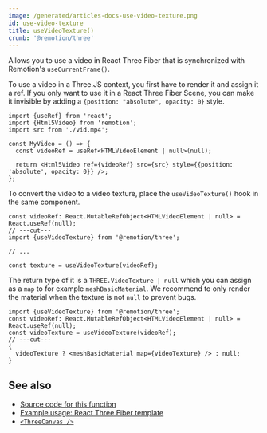```yaml
---
image: /generated/articles-docs-use-video-texture.png
id: use-video-texture
title: useVideoTexture()
crumb: '@remotion/three'
---
```


Allows you to use a video in React Three Fiber that is synchronized with Remotion's `useCurrentFrame()`.

To use a video in a Three.JS context, you first have to render it and assign it a ref. If you only want to use it in a React Three Fiber Scene, you can make it invisible by adding a `{position: "absolute", opacity: 0}` style.

```tsx twoslash
import {useRef} from 'react';
import {Html5Video} from 'remotion';
import src from './vid.mp4';

const MyVideo = () => {
  const videoRef = useRef<HTMLVideoElement | null>(null);

  return <Html5Video ref={videoRef} src={src} style={{position: 'absolute', opacity: 0}} />;
};
```

To convert the video to a video texture, place the `useVideoTexture()` hook in the same component.

```tsx twoslash
const videoRef: React.MutableRefObject<HTMLVideoElement | null> = React.useRef(null);
// ---cut---
import {useVideoTexture} from '@remotion/three';

// ...

const texture = useVideoTexture(videoRef);
```

The return type of it is a `THREE.VideoTexture | null` which you can assign as a `map` to for example `meshBasicMaterial`. We recommend to only render the material when the texture is not `null` to prevent bugs.

```tsx twoslash
import {useVideoTexture} from '@remotion/three';
const videoRef: React.MutableRefObject<HTMLVideoElement | null> = React.useRef(null);
const videoTexture = useVideoTexture(videoRef);
// ---cut---
{
  videoTexture ? <meshBasicMaterial map={videoTexture} /> : null;
}
```

## See also

- [Source code for this function](https://github.com/remotion-dev/remotion/blob/main/packages/three/src/use-video-texture.ts)
- [Example usage: React Three Fiber template](/templates/three)
- [`<ThreeCanvas />`](/docs/three-canvas)
